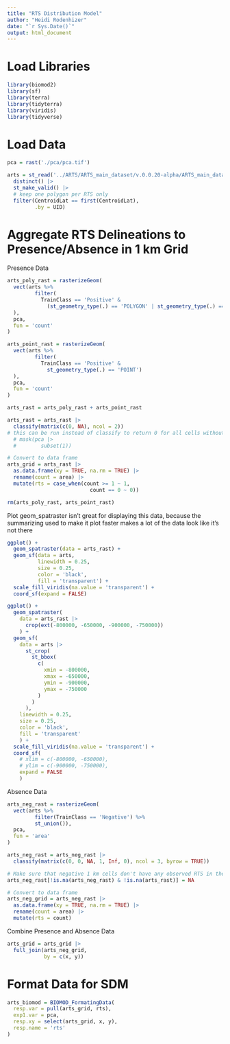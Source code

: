 ```yaml
---
title: "RTS Distribution Model"
author: "Heidi Rodenhizer"
date: "`r Sys.Date()`"
output: html_document
---
```


# Load Libraries

```r
library(biomod2)
library(sf)
library(terra)
library(tidyterra)
library(viridis)
library(tidyverse)
```


# Load Data

```r
pca = rast('./pca/pca.tif')

arts = st_read('../ARTS/ARTS_main_dataset/v.0.0.20-alpha/ARTS_main_dataset.geojson') |>
  distinct() |>
  st_make_valid() |>
  # keep one polygon per RTS only
  filter(CentroidLat == first(CentroidLat),
         .by = UID)
```


# Aggregate RTS Delineations to Presence/Absence in 1 km Grid

Presence Data

```r
arts_poly_rast = rasterizeGeom(
  vect(arts %>%
         filter(
           TrainClass == 'Positive' &
             (st_geometry_type(.) == 'POLYGON' | st_geometry_type(.) == 'MULTIPOLYGON'))
  ), 
  pca,
  fun = 'count'
)

arts_point_rast = rasterizeGeom(
  vect(arts %>%
         filter(
           TrainClass == 'Positive' &
             st_geometry_type(.) == 'POINT')
  ), 
  pca,
  fun = 'count'
)

arts_rast = arts_poly_rast + arts_point_rast

arts_rast = arts_rast |>
  classify(matrix(c(0, NA), ncol = 2))
# this can be run instead of classify to return 0 for all cells without observed RTS, but that is probably not a good way to do things since we know that there are actually RTS in many of the cells with 0
  # mask(pca |>
  #        subset(1))

# Convert to data frame
arts_grid = arts_rast |>
  as.data.frame(xy = TRUE, na.rm = TRUE) |>
  rename(count = area) |>
  mutate(rts = case_when(count >= 1 ~ 1,
                           count == 0 ~ 0))

rm(arts_poly_rast, arts_point_rast)
```

Plot
geom_spatraster isn't great for displaying this data, because the summarizing used to make it plot faster makes a lot of the data look like it's not there

```r
ggplot() +
  geom_spatraster(data = arts_rast) +
  geom_sf(data = arts,
          linewidth = 0.25,
          size = 0.25,
          color = 'black',
          fill = 'transparent') +
  scale_fill_viridis(na.value = 'transparent') +
  coord_sf(expand = FALSE)

ggplot() +
  geom_spatraster(
    data = arts_rast |>
      crop(ext(-800000, -650000, -900000, -750000))
    ) +
  geom_sf(
    data = arts |>
      st_crop(
        st_bbox(
          c(
            xmin = -800000, 
            xmax = -650000, 
            ymin = -900000, 
            ymax = -750000
          )
        )
      ),
    linewidth = 0.25,
    size = 0.25,
    color = 'black',
    fill = 'transparent'
    ) +
  scale_fill_viridis(na.value = 'transparent') +
  coord_sf(
    # xlim = c(-800000, -650000),
    # ylim = c(-900000, -750000),
    expand = FALSE
    )

```

Absence Data

```r
arts_neg_rast = rasterizeGeom(
  vect(arts %>%
         filter(TrainClass == 'Negative') %>%
         st_union()), 
  pca,
  fun = 'area'
)

arts_neg_rast = arts_neg_rast |>
  classify(matrix(c(0, 0, NA, 1, Inf, 0), ncol = 3, byrow = TRUE))

# Make sure that negative 1 km cells don't have any observed RTS in them outside of the negative bounding box
arts_neg_rast[!is.na(arts_neg_rast) & !is.na(arts_rast)] = NA

# Convert to data frame
arts_neg_grid = arts_neg_rast |>
  as.data.frame(xy = TRUE, na.rm = TRUE) |>
  rename(count = area) |>
  mutate(rts = count)
```

Combine Presence and Absence Data

```r
arts_grid = arts_grid |>
  full_join(arts_neg_grid,
            by = c(x, y))
```


# Format Data for SDM

```r
arts_biomod = BIOMOD_FormatingData(
  resp.var = pull(arts_grid, rts),
  exp1.var = pca,
  resp.xy = select(arts_grid, x, y),
  resp.name = 'rts'
)
```

